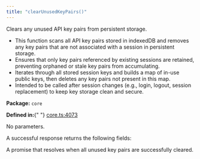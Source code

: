 ```yaml
---
title: "clearUnusedKeyPairs()"
---
```



<H3Bordered text="Overview" />

Clears any unused API key pairs from persistent storage.

<ul>
  <li>
    This function scans all API key pairs stored in indexedDB and removes any
    key pairs that are not associated with a session in persistent storage.
  </li>
  <li>
    Ensures that only key pairs referenced by existing sessions are retained,
    preventing orphaned or stale key pairs from accumulating.
  </li>
  <li>
    Iterates through all stored session keys and builds a map of in-use public
    keys, then deletes any key pairs not present in this map.
  </li>
  <li>
    Intended to be called after session changes (e.g., login, logout, session
    replacement) to keep key storage clean and secure.
  </li>
</ul>

<p>
  <strong>Package:</strong> <code>core</code>
</p>

<p>
  <strong>Defined in:</strong>{" "}
  <a href="https://github.com/tkhq/sdk/blob/main/packages/core/src/__clients__/core.ts#L4073">
    core.ts:4073
  </a>
</p>

<H3Bordered text="Parameters" />

<p>No parameters.</p>

<H3Bordered text="Response" />A successful response returns the following
fields:

<ResponseField name="returns" type="void" required={true}>
  A promise that resolves when all unused key pairs are successfully cleared.
</ResponseField>
